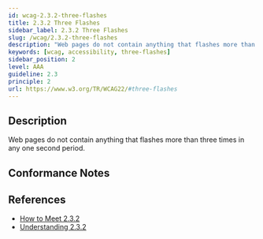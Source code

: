 ```yaml
---
id: wcag-2.3.2-three-flashes
title: 2.3.2 Three Flashes
sidebar_label: 2.3.2 Three Flashes
slug: /wcag/2.3.2-three-flashes
description: "Web pages do not contain anything that flashes more than three times in any one second period."
keywords: [wcag, accessibility, three-flashes]
sidebar_position: 2
level: AAA
guideline: 2.3
principle: 2
url: https://www.w3.org/TR/WCAG22/#three-flashes
---
```

## Description

Web pages do not contain anything that flashes more than three times in any one second period.

## Conformance Notes

<Project name="ads">
  <Support></Support>
</Project>
<Project name="scix">
  <Support></Support>
</Project>

## References

- [How to Meet 2.3.2](https://www.w3.org/WAI/WCAG22/quickref/#three-flashes)
- [Understanding 2.3.2](https://www.w3.org/WAI/WCAG22/Understanding/three-flashes.html)

